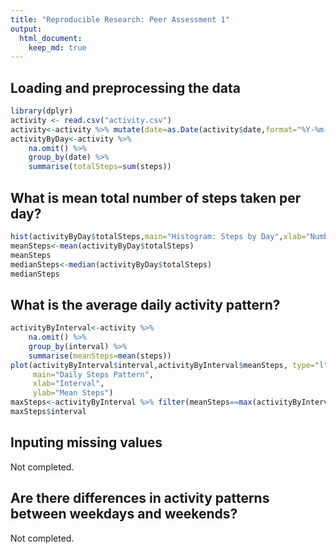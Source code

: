 ```yaml
---
title: "Reproducible Research: Peer Assessment 1"
output: 
  html_document:
    keep_md: true
---
```


## Loading and preprocessing the data
```r
library(dplyr)
activity <- read.csv("activity.csv")
activity<-activity %>% mutate(date=as.Date(activity$date,format="%Y-%m-%d"))
activityByDay<-activity %>%
    na.omit() %>%
    group_by(date) %>% 
    summarise(totalSteps=sum(steps))
```
## What is mean total number of steps taken per day?
```r
hist(activityByDay$totalSteps,main="Histogram: Steps by Day",xlab="Number of Steps")
meanSteps<-mean(activityByDay$totalSteps)
meanSteps
medianSteps<-median(activityByDay$totalSteps)
medianSteps
```
## What is the average daily activity pattern?
```r
activityByInterval<-activity %>% 
    na.omit() %>%
    group_by(interval) %>%
    summarise(meanSteps=mean(steps))
plot(activityByInterval$interval,activityByInterval$meanSteps, type="l",
     main="Daily Steps Pattern",
     xlab="Interval",
     ylab="Mean Steps")
maxSteps<-activityByInterval %>% filter(meanSteps==max(activityByInterval$meanSteps))
maxSteps$interval

```

## Inputing missing values

Not completed.

## Are there differences in activity patterns between weekdays and weekends?

Not completed.